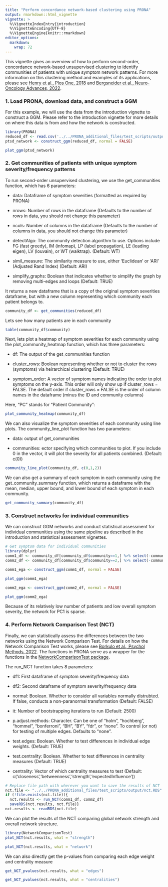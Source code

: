 ```yaml
---
title: "Perform concordance network-based clustering using PRONA"
output: rmarkdown::html_vignette
vignette: >
  %\VignetteIndexEntry{introduction}
  %\VignetteEncoding{UTF-8}
  %\VignetteEngine{knitr::rmarkdown}
editor_options: 
  markdown: 
    wrap: 72
---
```


This vignette gives an overview of how to perform second-order,
concordance network-based unsupervised clustering to identify
communities of patients with unique symptom network patterns. For more
information on this clustering method and examples of its applications,
please see [Henry et al., Plos One,
2018](https://doi.org/10.1371/journal.pone.0191981) and [Bergsneider et
al., Neuro-Oncology Advances,
2022](https://doi.org/10.1093/noajnl/vdac188).

### 1. Load PRONA, download data, and construct a GGM

For this example, we will use the data from the introduction vignette to
construct a GGM. Please refer to the introduction vignette for more
details on where this data is from and how the network is constructed.

```r
library(PRONA)
reduced_df <- read.csv('../../PRONA_additional_files/test_scripts/output/reduced_data.csv', stringsAsFactors = FALSE)
ptsd_network <- construct_ggm(reduced_df, normal = FALSE)
```

```r
plot_ggm(ptsd_network)
```

### 2. Get communities of patients with unique symptom severity/frequency patterns

To run second-order unsupervised clustering, we use the get_communities
function, which has 6 parameters:

-   data: Dataframe of symptom severities (formatted as required by
    PRONA)

-   nrows: Number of rows in the dataframe (Defaults to the number of
    rows in data, you should not change this parameter)

-   ncols: Number of columns in the dataframe (Defaults to the number of
    columns in data, you should not change this parameter)

-   detectAlgo: The community detection algorithm to use. Options
    include FG (fast greedy), IM (infomap), LP (label propagation), LE
    (leading eigen), LV (louvain), or WT (walktrap). (Default: WT)

-   simil_measure: The similarity measure to use, either 'Euclidean' or
    'ARI' (Adjusted Rand Index) (Default: ARI)

-   simplify_graphs: Boolean that indicates whether to simplify the
    graph by removing multi-edges and loops (Default: TRUE)

It returns a new dataframe that is a copy of the original symptom
severities dataframe, but with a new column representing which community
each patient belongs to.

```r
community_df <- get_communities(reduced_df)
```

Lets see how many patients are in each community

```r
table(community_df$community)
```

Next, lets plot a heatmap of symptom severities for each community using
the plot_community_heatmap function, which has three parameters:

-   df: The output of the get_communities function

-   cluster_rows: Boolean representing whether or not to cluster the
    rows (symptoms) via heirarchical clustering (Default: TRUE)

-   symptom_order: A vector of symptom names indicating the order to
    plot symptoms on the y-axis. This order will only show up if
    cluster_rows = FALSE. The default order if cluster_rows = FALSE is
    the order of column names in the dataframe (minus the ID and
    community columns)

Here, "PC" stands for "Patient Community":

```r
plot_community_heatmap(community_df)
```

We can also visualize the symptom severities of each community using
line plots. The community_line_plot function has two parameters:

-   data: output of get_communities

-   communities: ector specifying which communities to plot. If you
    include 0 in the vector, it will plot the severity for all patients
    combined. (Default: c(0))

```r
community_line_plot(community_df, c(0,1,2))
```

We can also get a summary of each symptom in each community using the
get_community_summary function, which returns a dataframe with the mean,
median, upper bound, and lower bound of each symptom in each community.

```r
get_community_summary(community_df)
```

### 3. Construct networks for individual communities

We can construct GGM networks and conduct statistical assessment for
individual communities using the same pipeline as described in the
introduction and statistical assessment vignettes.

```r
# Get symptom data for individual communities
library(dplyr)
comm1_df <- community_df[community_df$community==1,] %>% select(-community)
comm2_df <- community_df[community_df$community==2,] %>% select(-community)
```

```r
comm1_ega <- construct_ggm(comm1_df, normal = FALSE)
```

```r
plot_ggm(comm1_ega)
```

```r
comm2_ega <- construct_ggm(comm2_df, normal = FALSE)
```

```r
plot_ggm(comm2_ega)
```

Because of its relatively low number of patients and low overall symptom
severity, the network for PC1 is sparse.

### 4. Perform Network Comparison Test (NCT)

Finally, we can statistically assess the differences between the two
networks using the Network Comparison Test. For details on how the
Network Comparison Test works, please see [Borkulo et al., Psychol
Methods, 2022](https://pubmed.ncbi.nlm.nih.gov/35404628/). The functions
in PRONA serve as a wrapper for the functions in the
[NetworkComparisonTest
package](https://github.com/cvborkulo/NetworkComparisonTest).

The run_NCT function takes 8 parameters:

-   df1: First dataframe of symptom severity/frequency data

-   df2: Second dataframe of symptom severity/frequency data

-   normal: Boolean. Whether to consider all variables normally
    distrubted. If false, conducts a non-paranormal transformation
    (Default: FALSE)

-   it: Number of bootstrapping iterations to run (Default: 2500)

-   p.adjust.methods: Character. Can be one of "holm", "hochberg",
    "hommel", "bonferroni", "BH", "BY", "fdr", or "none". To control (or
    not) for testing of multiple edges. Defaults to "none".

-   test.edges: Boolean. Whether to test differences in individual edge
    weights. (Default: TRUE)

-   test.centrality: Boolean. Whether to test differences in centrality
    measures (Default: TRUE)

-   centrality: Vector of which centrality measures to test (Default:
    c('closeness','betweenness','strength','expectedInfluence'))

```r
# Replace file path with wherever you want to save the results of NCT
nct.file <- "../../PRONA_additional_files/test_scripts/output/nct.RDS"
if (!file.exists(nct.file)){
  nct.results <- run_NCT(comm1_df, comm2_df)
  saveRDS(nct.results, nct.file)}
nct.results <- readRDS(nct.file)
```

We can plot the results of the NCT comparing global network strength and
overall network structure.

```r
library(NetworkComparisonTest)
plot_NCT(nct.results, what = "strength")
```

```r
plot_NCT(nct.results, what = "network")
```

We can also directly get the p-values from comparing each edge weight
and centrality measure

```r
get_NCT_pvalues(nct.results, what = "edges")
```

```r
get_NCT_pvalues(nct.results, what = "centralities")
```
